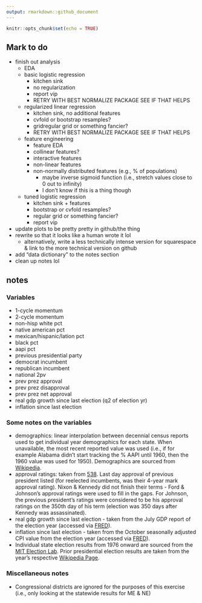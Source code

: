 ```yaml
---
output: rmarkdown::github_document
---
```


```r
knitr::opts_chunk$set(echo = TRUE)
```

## Mark to do

* finish out analysis
  * EDA
  * basic logistic regression
    * kitchen sink
    * no regularization
    * report vip
    * RETRY WITH BEST NORMALIZE PACKAGE SEE IF THAT HELPS
  * regularized linear regression
    * kitchen sink, no additional features
    * cvfold or bootstrap resamples?
    * gridregular grid or something fancier?
    * RETRY WITH BEST NORMALIZE PACKAGE SEE IF THAT HELPS
  * feature engineering
    * feature EDA
    * collinear features?
    * interactive features
    * non-linear features
    * non-normally distributed features (e.g., % of populations)
      * maybe inverse sigmoid function (i.e., stretch values close to 0 out to infinity)
      * I don't know if this is a thing though
  * tuned logistic regression
    * kitchen sink + features
    * bootstrap or cvfold resamples?
    * regular grid or something fancier?
    * report vip
* update plots to be pretty pretty in github/the thing
* rewrite so that it looks like a human wrote it lol
  * alternatively, write a less technically intense version for squarespace & link to the more technical version on github
* add "data dictionary" to the notes section
* clean up notes lol

## notes

### Variables 

* 1-cycle momentum
* 2-cycle momentum
* non-hisp white pct
* native american pct
* mexican/hispanic/lation pct
* black pct
* aapi pct
* previous presidential party
* democrat incumbent
* republican incumbent
* national 2pv
* prev prez approval
* prev prez disapproval
* prev prez net approval
* real gdp growth since last election (q2 of election yr)
* inflation since last election

### Some notes on the variables

* demographics: linear interpolation between decennial census reports used to get individual year demographics for each state. When unavailable, the most recent reported value was used (i.e., if for example Alabama didn't start tracking the % AAPI until 1960, then the 1960 value was used for 1950). Demographics are sourced from [Wikipedia](https://en.wikipedia.org/wiki/Historical_racial_and_ethnic_demographics_of_the_United_States). 
* approval ratings: taken from [538](https://projects.fivethirtyeight.com/biden-approval-rating/?ex_cid=rrpromo). Last day approval of previous president listed (for reelected incumbents, was their 4-year mark approval rating). Nixon & Kennedy did not finish their terms - Ford & Johnson's approval ratings were used to fill in the gaps. For Johnson, the previous president's ratings were considered to be his approval ratings on the 350th day of his term (election was 350 days after Kennedy was assassinated). 
* real gdp growth since last election - taken from the July GDP report of the election year (accessed via [FRED](https://fred.stlouisfed.org/series/GDPC1)).
* inflation since last election - taken from the October seasonally adjusted CPI value from the election year (accessed via [FRED](https://fred.stlouisfed.org/series/CPIAUCSL)). 
* Individual state election results from 1976 onward are sourced from the [MIT Election Lab](https://dataverse.harvard.edu/dataset.xhtml?persistentId=doi:10.7910/DVN/42MVDX). Prior presidential election results are taken from the year's respective [Wikipedia Page](https://en.wikipedia.org/wiki/List_of_United_States_presidential_elections_by_popular_vote_margin#List).

### Miscellaneous notes

* Congressional districts are ignored for the purposes of this exercise (i.e., only looking at the statewide results for ME & NE)
